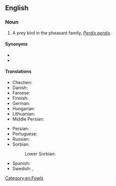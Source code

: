 ==English==
{{wikipedia}}

===Noun===
{{en-noun}}

# A prey bird in the pheasant family, ''[[Perdix perdix]]''.

====Synonyms====
* {{l|en|hun}}
* {{l|en|Hungarian partridge}}

====Translations====
{{trans-top|a prey bird in pheasant family, Perdix perdix}}
* Chechen: {{t|ce|бецамеъ}}
* Danish: {{t+|da|agerhøne|c}}
* Faroese: {{t|fo|akurhøna|f}}
* Finnish: {{t+|fi|peltopyy}}
* German: {{t+|de|Rebhuhn|n}}
* Hungarian: {{t+|hu|fogoly}}
* Lithuanian: {{t+|lt|kurapka}}
* Middle Persian: {{t|pal|𐭲𐭩𐭧𐭥𐭪|tr=tīhōg|sc=Phli}}
{{trans-mid}}
* Persian: {{t+|fa|تیهو|tr=tihu|sc=fa-Arab}}
* Portuguese: {{t|pt|perdiz-cinzenta|f}}
* Russian: {{t|ru|се́рая куропа́тка|f}}
* Sorbian:
*: Lower Sorbian: {{t|dsb|kurwota|f}}
* Spanish: {{t|es|perdiz pardilla|f}}
* Swedish: {{t|sv|rapphönä|c}}, {{t+|sv|åkerhöna|c}}
{{trans-bottom}}

[[Category:en:Fowls]]